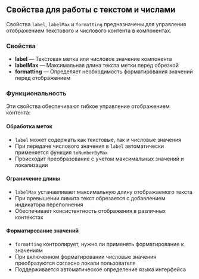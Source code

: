## Свойства для работы с текстом и числами

Свойства `label`, `labelMax` и `formatting` предназначены для управления отображением текстового и числового контента в компонентах.

### Свойства

- **label** — Текстовая метка или числовое значение компонента
- **labelMax** — Максимальная длина текста метки перед обрезкой
- **formatting** — Определяет необходимость форматирования значений перед отображением

### Функциональность

Эти свойства обеспечивают гибкое управление отображением контента:

#### Обработка меток
- `label` может содержать как текстовые, так и числовые значения
- При передаче числового значения в `label` автоматически применяется функция `toNumberByMax`
- Происходит преобразование с учетом максимальных значений и локализации

#### Ограничение длины
- `labelMax` устанавливает максимальную длину отображаемого текста
- При превышении лимита текст обрезается с добавлением индикатора переполнения
- Обеспечивает консистентность отображения в различных контекстах

#### Форматирование значений
- `formatting` контролирует, нужно ли применять форматирование к значениям
- При включенном форматировании числовые значения преобразуются согласно локали пользователя
- Поддерживается автоматическое определение языка интерфейса
